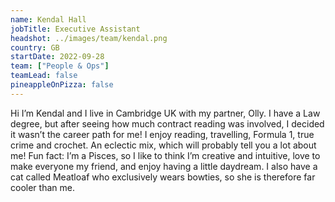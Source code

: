 ```yaml
---
name: Kendal Hall
jobTitle: Executive Assistant 
headshot: ../images/team/kendal.png
country: GB
startDate: 2022-09-28
team: ["People & Ops"]
teamLead: false
pineappleOnPizza: false
---
```

Hi I’m Kendal and I live in Cambridge UK with my partner, Olly. I have a Law degree, but after seeing how much contract reading was involved, I decided it wasn’t the career path for me!
I enjoy reading, travelling, Formula 1, true crime and crochet. An eclectic mix, which will probably tell you a lot about me! Fun fact: I’m a Pisces, so I like to think I’m creative and intuitive, love to make everyone my friend, and enjoy having a little daydream.
I also have a cat called Meatloaf who exclusively wears bowties, so she is therefore far cooler than me.